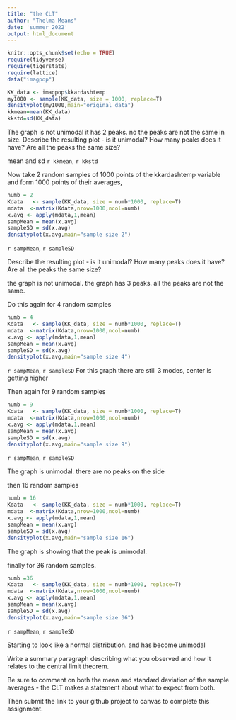 ```yaml
---
title: "the CLT"
author: "Thelma Means"
date: 'summer 2022'
output: html_document
---
```

```r
knitr::opts_chunk$set(echo = TRUE)
require(tidyverse)
require(tigerstats)
require(lattice)
data("imagpop")
```

```r
KK_data <- imagpop$kkardashtemp
my1000 <- sample(KK_data, size = 1000, replace=T)
densityplot(my1000,main="original data")
kkmean=mean(KK_data)
kkstd=sd(KK_data)
```
The graph is not unimodal it has 2 peaks. no the peaks are not the same in size.
Describe the resulting plot -  is it unimodal?  How many peaks does it have?  Are all the peaks the same size? 

mean and sd
`r kkmean`, `r kkstd`


Now take 2 random samples of 1000 points of the kkardashtemp variable and form 1000 points of their averages,

```r
numb = 2
Kdata   <- sample(KK_data, size = numb*1000, replace=T)
mdata  <-matrix(Kdata,nrow=1000,ncol=numb)
x.avg <- apply(mdata,1,mean)
sampMean = mean(x.avg)
sampleSD = sd(x.avg)
densityplot(x.avg,main="sample size 2")
```

`r sampMean`, `r sampleSD`

Describe the resulting plot -  is it unimodal?  How many peaks does it have?  Are all the peaks the same size? 

 the graph is not unimodal. the graph has 3 peaks. all the peaks are not the same.

Do this again for 4 random samples



```r
numb = 4
Kdata   <- sample(KK_data, size = numb*1000, replace=T)
mdata  <-matrix(Kdata,nrow=1000,ncol=numb)
x.avg <- apply(mdata,1,mean)
sampMean = mean(x.avg)
sampleSD = sd(x.avg)
densityplot(x.avg,main="sample size 4")
```

`r sampMean`, `r sampleSD`
For this graph there are still 3 modes, center is getting higher

Then again for 9 random samples


```r
numb = 9
Kdata   <- sample(KK_data, size = numb*1000, replace=T)
mdata  <-matrix(Kdata,nrow=1000,ncol=numb)
x.avg <- apply(mdata,1,mean)
sampMean = mean(x.avg)
sampleSD = sd(x.avg)
densityplot(x.avg,main="sample size 9")
```

`r sampMean`, `r sampleSD`

The graph is unimodal. there are no peaks on the side





then 16 random samples


```r
numb = 16
Kdata   <- sample(KK_data, size = numb*1000, replace=T)
mdata  <-matrix(Kdata,nrow=1000,ncol=numb)
x.avg <- apply(mdata,1,mean)
sampMean = mean(x.avg)
sampleSD = sd(x.avg)
densityplot(x.avg,main="sample size 16")
```





The graph is showing that the peak is unimodal.






finally for 36 random samples.

```r
numb =36
Kdata   <- sample(KK_data, size = numb*1000, replace=T)
mdata  <-matrix(Kdata,nrow=1000,ncol=numb)
x.avg <- apply(mdata,1,mean)
sampMean = mean(x.avg)
sampleSD = sd(x.avg)
densityplot(x.avg,main="sample size 36")
```

`r sampMean`, `r sampleSD`

Starting to look like a normal distribution. and has become unimodal


Write a summary paragraph describing what you observed and how it relates to the central limit theorem.

Be sure to comment on both the mean and standard deviation of the sample averages - the CLT makes a statement about what to expect from both.

 

Then submit the link to your github project  to canvas to complete this assignment.